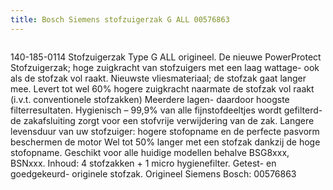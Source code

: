 ```yaml
---
title: Bosch Siemens stofzuigerzak G ALL 00576863
---
```



<Image src={imageProduct} width={imageProduct.width} alt="" />


140-185-0114
Stofzuigerzak Type G ALL origineel.
De nieuwe PowerProtect Stofzuigerzak; hoge zuigkracht van stofzuigers met een laag wattage- ook als de stofzak vol raakt.
Nieuwste vliesmateriaal; de stofzak gaat langer mee.
Levert tot wel 60% hogere zuigkracht naarmate de stofzak vol raakt (i.v.t. conventionele stofzakken)
Meerdere lagen- daardoor hoogste filterresultaten.
Hygienisch &#8211; 99,9% van alle fijnstofdeeltjes wordt gefilterd- de zakafsluiting zorgt voor een stofvrije verwijdering van de zak.
Langere levensduur van uw stofzuiger: hogere stofopname en de perfecte pasvorm beschermen de motor
Wel tot 50% langer met een stofzak dankzij de hoge stofopname.
Geschikt voor alle huidige modellen behalve BSG8xxx, BSNxxx.
Inhoud: 4 stofzakken + 1 micro hygienefilter.
Getest- en goedgekeurd- originele stofzak.
Origineel Siemens Bosch: 00576863

